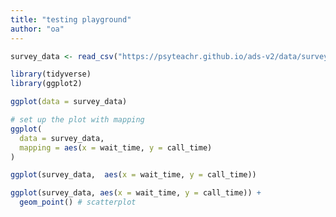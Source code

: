 ```yaml
---
title: "testing playground"
author: "oa"
---
```


```r

survey_data <- read_csv("https://psyteachr.github.io/ads-v2/data/survey_data.csv")

library(tidyverse)
library(ggplot2)

ggplot(data = survey_data)

# set up the plot with mapping
ggplot(
  data = survey_data, 
  mapping = aes(x = wait_time, y = call_time)
)

ggplot(survey_data,  aes(x = wait_time, y = call_time))

ggplot(survey_data, aes(x = wait_time, y = call_time)) +
  geom_point() # scatterplot


```

